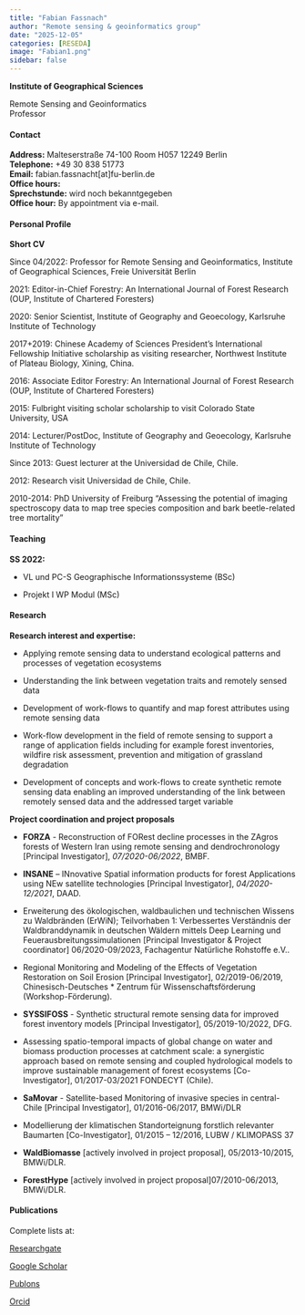 ---
title: "Fabian Fassnach"
author: "Remote sensing & geoinformatics group"
date: "2025-12-05"
categories: [RESEDA]
image: "Fabian1.png"
sidebar: false
---

**Institute of Geographical Sciences**\

Remote Sensing and Geoinformatics\
Professor

::: panel-tabset

#### Contact

**Address:** Malteserstraße 74-100 Room H057 12249 Berlin \
**Telephone:** +49 30 838 51773 \
**Email:** fabian.fassnacht[at]fu-berlin.de \
**Office hours:**\
**Sprechstunde:** wird noch bekanntgegeben \
**Office hour:** By appointment via e-mail. \

#### Personal Profile

**Short CV**

Since 04/2022: Professor for Remote Sensing and Geoinformatics, Institute of Geographical Sciences, Freie Universität Berlin\

2021: Editor-in-Chief Forestry: An International Journal of Forest Research (OUP, Institute of Chartered Foresters)\

2020: Senior Scientist, Institute of Geography and Geoecology, Karlsruhe Institute of Technology\

2017+2019: Chinese Academy of Sciences President’s International Fellowship Initiative scholarship as visiting researcher, Northwest Institute of Plateau Biology, Xining, China.\

2016: Associate Editor Forestry: An International Journal of Forest Research (OUP, Institute of Chartered Foresters)\

2015: Fulbright visiting scholar scholarship to visit Colorado State University, USA\

2014: Lecturer/PostDoc, Institute of Geography and Geoecology, Karlsruhe Institute of Technology\

Since 2013: Guest lecturer at the Universidad de Chile, Chile.

2012: Research visit Universidad de Chile, Chile.

2010-2014: PhD University of Freiburg “Assessing the potential of imaging spectroscopy data to map tree species composition and bark beetle-related tree mortality”

#### Teaching

**SS 2022:**

-   VL und PC-S Geographische Informationssysteme (BSc)

-   Projekt I WP Modul (MSc)


#### Research

**Research interest and expertise:**

-   Applying remote sensing data to understand ecological patterns and processes of vegetation ecosystems\

-   Understanding the link between vegetation traits and remotely sensed data\

-   Development of work-flows to quantify and map forest attributes using remote sensing data\

-   Work-flow development in the field of remote sensing to support a range of application fields including for example forest inventories, wildfire risk assessment, prevention and mitigation of grassland degradation\

-   Development of concepts and work-flows to create synthetic remote sensing data enabling an improved understanding of the link between remotely sensed data and the addressed target variable

**Project coordination and project proposals**

-   **FORZA** - Reconstruction of FORest decline processes in the ZAgros forests of Western Iran using remote sensing and dendrochronology [Principal Investigator], *07/2020-06/2022*, BMBF.\

-   **INSANE** – INnovative Spatial information products for forest Applications using NEw satellite technologies [Principal Investigator], *04/2020-12/2021*, DAAD.\

-   Erweiterung des ökologischen, waldbaulichen und technischen Wissens zu Waldbränden (ErWiN); Teilvorhaben 1: Verbessertes Verständnis der Waldbranddynamik in deutschen Wäldern mittels Deep Learning und Feuerausbreitungssimulationen [Principal Investigator & Project coordinator] 06/2020-09/2023, Fachagentur Natürliche Rohstoffe e.V..\

-   Regional Monitoring and Modeling of the Effects of Vegetation Restoration on Soil Erosion [Principal Investigator], 02/2019-06/2019, Chinesisch-Deutsches * Zentrum für Wissenschaftsförderung (Workshop-Förderung).\

-   **SYSSIFOSS** - Synthetic structural remote sensing data for improved forest inventory models [Principal Investigator], 05/2019-10/2022, DFG.\

-   Assessing spatio-temporal impacts of global change on water and biomass production processes at catchment scale: a synergistic approach based on remote sensing and coupled hydrological models to improve sustainable management of forest ecosystems [Co-Investigator], 01/2017-03/2021 FONDECYT (Chile).\

-   **SaMovar** - Satellite-based Monitoring of invasive species in central-Chile [Principal Investigator], 01/2016-06/2017, BMWi/DLR\

-   Modellierung der klimatischen Standorteignung forstlich relevanter Baumarten [Co-Investigator], 01/2015 – 12/2016, LUBW / KLIMOPASS 37\

-   **WaldBiomasse** [actively involved in project proposal], 05/2013-10/2015, BMWi/DLR.\

-   **ForestHype** [actively involved in project proposal]07/2010-06/2013, BMWi/DLR.

#### Publications

Complete lists at:

[Researchgate](https://www.researchgate.net/profile/Fabian-Fassnacht)\

[Google Scholar](https://scholar.google.de/citations?user=8_qLwZsAAAAJ&hl=en)\

[Publons](https://publons.com/researcher/2129368/fabian-e-fassnacht/)\

[Orcid](https://orcid.org/0000-0003-1284-9573)\

:::